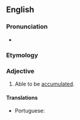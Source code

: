 ==English==

===Pronunciation===
* {{a|US}} {{IPA|/ə.ˈkjum.jə.lə.bəl/|lang=en}}

===Etymology===
{{suffix|accumulate|able|lang=en}}

===Adjective===
{{en-adj}}

# Able to be [[accumulate]]d.

====Translations====
{{trans-top|able to be accumulated}}
* Portuguese: {{t|pt|acumulável}}
{{trans-mid}}
{{trans-bottom}}